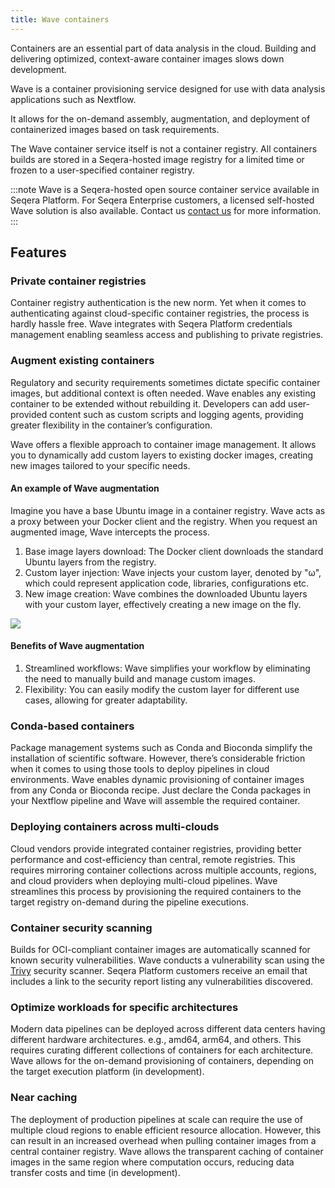 ```yaml
---
title: Wave containers
---
```


Containers are an essential part of data analysis in the cloud. Building and delivering optimized, context-aware container images slows down development.

Wave is a container provisioning service designed for use with data analysis applications such as Nextflow.

It allows for the on-demand assembly, augmentation, and deployment of containerized images based on task requirements.

The Wave container service itself is not a container registry. All containers builds are stored in a Seqera-hosted image registry for a limited time or frozen to a user-specified container registry.

:::note
Wave is a Seqera-hosted open source container service available in Seqera Platform. For Seqera Enterprise customers, a licensed self-hosted Wave solution is also available. Contact us [contact us](https://seqera.io/contact-us/) for more information.
:::

## Features

### Private container registries

Container registry authentication is the new norm. Yet when it comes to authenticating against cloud-specific container registries, the process is hardly hassle free.
Wave integrates with Seqera Platform credentials management enabling seamless access and publishing to private registries.

### Augment existing containers

Regulatory and security requirements sometimes dictate specific container images, but additional context is often needed.
Wave enables any existing container to be extended without rebuilding it. Developers can add user-provided content such as custom scripts and logging agents, providing greater flexibility in the container’s configuration.

Wave offers a flexible approach to container image management. It allows you to dynamically add custom layers to existing docker images, creating new images tailored to your specific needs.

#### An example of Wave augmentation

Imagine you have a base Ubuntu image in a container registry. Wave acts as a proxy between your Docker client and the registry. When you request an augmented image, Wave intercepts the process.

1. Base image layers download: The Docker client downloads the standard Ubuntu layers from the registry.
2. Custom layer injection: Wave injects your custom layer, denoted by "ω", which could represent application code, libraries, configurations etc.
3. New image creation: Wave combines the downloaded Ubuntu layers with your custom layer, effectively creating a new image on the fly.

![](_images/wave_container_augmentation.png)

#### Benefits of Wave augmentation

1. Streamlined workflows: Wave simplifies your workflow by eliminating the need to manually build and manage custom images.
2. Flexibility: You can easily modify the custom layer for different use cases, allowing for greater adaptability.

### Conda-based containers

Package management systems such as Conda and Bioconda simplify the installation of scientific software. However, there’s considerable friction when it comes to using those tools to deploy pipelines in cloud environments.
Wave enables dynamic provisioning of container images from any Conda or Bioconda recipe. Just declare the Conda packages in your Nextflow pipeline and Wave will assemble the required container.

### Deploying containers across multi-clouds

Cloud vendors provide integrated container registries, providing better performance and cost-efficiency than central, remote registries.
This requires mirroring container collections across multiple accounts, regions, and cloud providers when deploying multi-cloud pipelines.
Wave streamlines this process by provisioning the required containers to the target registry on-demand during the pipeline executions.

### Container security scanning

Builds for OCI-compliant container images are automatically scanned for known security vulnerabilities. Wave conducts a vulnerability scan using the [Trivy](https://trivy.dev/) security scanner. Seqera Platform customers receive an email that includes a link to the security report listing any vulnerabilities discovered.

### Optimize workloads for specific architectures

Modern data pipelines can be deployed across different data centers having different hardware architectures. e.g., amd64, arm64, and others. This requires curating different collections of containers for each architecture.
Wave allows for the on-demand provisioning of containers, depending on the target execution platform (in development).

### Near caching

The deployment of production pipelines at scale can require the use of multiple cloud regions to enable efficient resource allocation.
However, this can result in an increased overhead when pulling container images from a central container registry. Wave allows the transparent caching of container images in the same region where computation occurs, reducing data transfer costs and time (in development).
